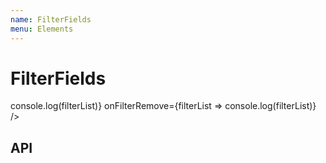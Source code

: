 ```yaml
---
name: FilterFields
menu: Elements
---
```




# FilterFields

<Playground>
  <FilterFields
    onFilterAdd={filterList => console.log(filterList)}
    onFilterRemove={filterList => console.log(filterList)}
  />
</Playground>

## API

<Props of={FilterFields} />
